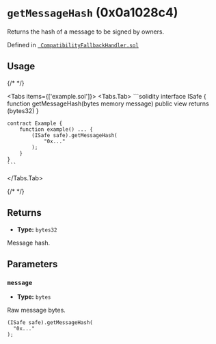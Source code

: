 



# `getMessageHash` (0x0a1028c4)



Returns the hash of a message to be signed by owners.




Defined in [` CompatibilityFallbackHandler.sol`](https://github.com/safe-global/safe-smart-account/tree/v1.4.1/contracts/handler/CompatibilityFallbackHandler.sol#L46)


## Usage

{/* <!-- vale off --> */}

<Tabs items={['example.sol']}>
  <Tabs.Tab>
    ```solidity
    interface ISafe {
        function getMessageHash(bytes memory message) public view returns (bytes32)
    }

    contract Example {
        function example() ... {
            (ISafe safe).getMessageHash(
                "0x..."
            );
        }
    }
    ```
  </Tabs.Tab>
</Tabs>

{/* <!-- vale on --> */}

## Returns



  - **Type:** `bytes32`

  Message hash.




## Parameters

### `message`

  - **Type:** `bytes`

  Raw message bytes.

  ```solidity focus=2
  (ISafe safe).getMessageHash(
    "0x..."
  );
  ```






